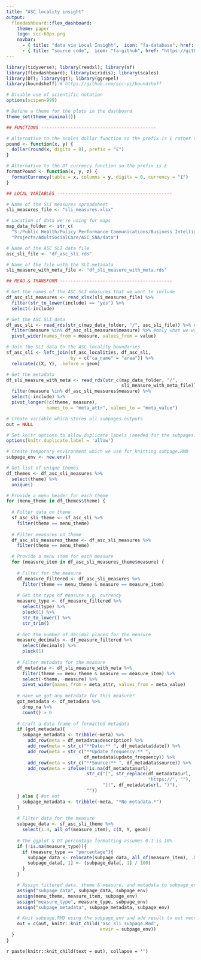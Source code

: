 ```yaml
---
title: "ASC locality insight"
output: 
  flexdashboard::flex_dashboard:
    theme: paper
    logo: scc-60px.png
    navbar:
      - { title: "data via Local Insight",  icon: "fa-database", href: "https://sheffield.communityinsight.org/", align: right }
      - { title: "source code",  icon: "fa-github", href: "https://github.com/scc-pi/asc-localities-insight", align: right }
---
```


```r
library(tidyverse); library(readxl); library(sf) 
library(flexdashboard); library(viridis); library(scales)
library(DT); library(gt); library(ggrepel)
library(boundsheff) # https://github.com/scc-pi/boundsheff

# Disable use of scientific notation
options(scipen=999)

# Define a theme for the plots in the dashboard 
theme_set(theme_minimal())

## FUNCTIONS -------------------------------------------

# Alternative to the scales dollar function so the prefix is £ rather than $
pound <- function(x, y) {
  dollar(round(x, digits = 0), prefix = "£")
}

# Alternative to the DT currency function so the prefix is £
formatPound <- function(x, y, z) {
  formatCurrency(table = x, columns = y, digits = 0, currency = "£")
}
```

```r

## LOCAL VARIABLES -------------------------------------------

# Name of the SLI measures spreadsheet
sli_measures_file <- "sli_measures.xlsx"

# Location of data we're using for maps
map_data_folder <- str_c(
  "S:/Public Health/Policy Performance Communications/Business Intelligence/",
  "Projects/AdultSocialCare/ASC_SNA/data")

# Name of the ASC SLI data file
asc_sli_file <- "df_asc_sli.rds"

# Name of the file with the SLI metadata
sli_measure_with_meta_file <- "df_sli_measure_with_meta.rds"

## READ & TRANSFORM ------------------------------------------

# Get the names of the ASC SLI measures that we want to include
df_asc_sli_measures <- read_xlsx(sli_measures_file) %>% 
  filter(str_to_lower(include) == "yes") %>% 
  select(-include)

# Get the ASC SLI data
df_asc_sli <- read_rds(str_c(map_data_folder, "/", asc_sli_file)) %>% #all
  filter(measure %in% df_asc_sli_measures$measure) %>% #only what we want
  pivot_wider(names_from = measure, values_from = value)

# Join the SLI data to the ASC locality boundaries
sf_asc_sli <- left_join(sf_asc_localities, df_asc_sli, 
                        by = c("ca_name" = "area")) %>% 
  relocate(c(X, Y), .before = geom)

# Get the metadata
df_sli_measure_with_meta <- read_rds(str_c(map_data_folder, "/", 
                                           sli_measure_with_meta_file)) %>% 
  filter(measure %in% df_asc_sli_measures$measure) %>% 
  select(-include) %>% 
  pivot_longer(!c(theme, measure), 
               names_to = "meta_attr", values_to = "meta_value")
```

```r
# Create variable which stores all subpages outputs
out = NULL

# Set knitr options to allow duplicate labels (needed for the subpages)
options(knitr.duplicate.label = 'allow')

# Create temporary environment which we use for knitting subpage.RMD
subpage_env <- new.env()

# Get list of unique themes
df_themes <- df_asc_sli_measures %>% 
  select(theme) %>% 
  unique()

# Provide a menu header for each theme
for (menu_theme in df_themes$theme) {
  
  # Filter data on theme
  sf_asc_sli_theme <- sf_asc_sli %>% 
    filter(theme == menu_theme)
  
  # Filter measures on theme
  df_asc_sli_measures_theme <- df_asc_sli_measures %>% 
    filter(theme == menu_theme)

  # Provide a menu item for each measure
  for (measure_item in df_asc_sli_measures_theme$measure) {
    
    # Filter for the measure
    df_measure_filtered <- df_asc_sli_measures %>% 
      filter(theme == menu_theme & measure == measure_item)
    
    # Get the type of measure e.g. currency
    measure_type <- df_measure_filtered %>% 
      select(type) %>% 
      pluck(1) %>% 
      str_to_lower() %>% 
      str_trim()
    
    # Get the number of decimal places for the measure
    measure_decimals <- df_measure_filtered %>% 
      select(decimals) %>% 
      pluck(1)
    
    # Filter metadata for the measure 
    df_metadata <- df_sli_measure_with_meta %>% 
      filter(theme == menu_theme & measure == measure_item) %>% 
      select(-theme, -measure) %>% 
      pivot_wider(names_from = meta_attr, values_from = meta_value)
    
    # Have we got any metadata for this measure?
    got_metadata <- df_metadata %>%
      drop_na %>% 
      count() > 0
    
    # Craft a data frame of formatted metadata
    if (got_metadata){
      subpage_metadata <- tribble(~meta) %>% 
        add_row(meta = df_metadata$description) %>%
        add_row(meta = str_c("**Date:** ", df_metadata$date)) %>%
        add_row(meta = str_c("**Update frequency:** ",
                             df_metadata$update_frequency)) %>%
        add_row(meta = str_c("**Source:** ", df_metadata$source)) %>%
        add_row(meta = ifelse(!is.na(df_metadata$url),
                              str_c("[", str_replace(df_metadata$url,
                                                     "https://", ""),
                                    "](", df_metadata$url, ")"),
                              ""))
    } else { #or not
      subpage_metadata <- tribble(~meta, "*No metadata.*") 
    }
    
    # Filter data for the measure 
    subpage_data <- sf_asc_sli_theme %>% 
      select(1:4, all_of(measure_item), c(X, Y, geom))
    
    # The ggplot & DT percentage formatting assumes 0.1 is 10%
    if (!is.na(measure_type)){
      if (measure_type == "percentage"){
        subpage_data <- relocate(subpage_data, all_of(measure_item), .before = 1) 
        subpage_data[, 1] <- (subpage_data[, 1] / 100)
      }
    }

    # Assign filtered data, theme & measure, and metadata to subpage_env
    assign("subpage_data", subpage_data, subpage_env)
    assign(menu_theme, measure_item, subpage_env)
    assign("measure_type", measure_type, subpage_env)
    assign("subpage_metadata", subpage_metadata, subpage_env)

    # Knit subpage.RMD using the subpage_env and add result to out vector
    out = c(out, knitr::knit_child('asc_sli_subpage.Rmd',
                                   envir = subpage_env))
  }
}
```

`r paste(knitr::knit_child(text = out), collapse = '')`